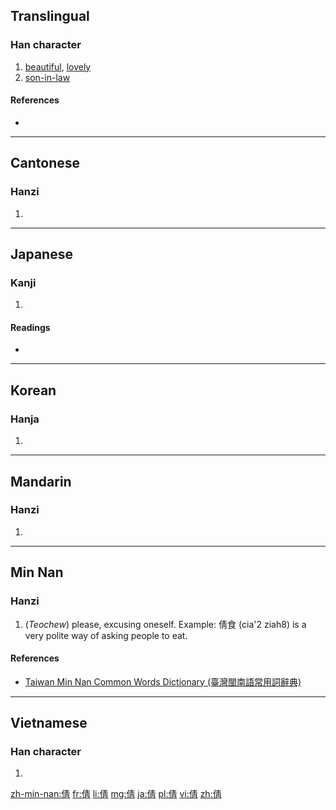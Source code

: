 ==Translingual==

===Han character===
{{Han char|rn=9|rad=人|as=08|sn=10|four=2522<sub>7</sub>|canj=人手一月 (OQMB)|ids=⿰[[亻]][[青]]}}

# [[beautiful]], [[lovely]]
# [[son-in-law]]

====References====
* {{Han ref|kx=0109.010|dkj=00791|dj=0231.100|hdz=10170.010|uh=5029|ud=20521|bh=ADC5|bd=44485}}

----

==Cantonese==

===Hanzi===
{{yue-hanzi|jyut=[[sin3]], [[sin6]]|y=sin3, sin6}}

# {{defn|lang=yue|sort=人08}}

----

==Japanese==

===Kanji===
{{ja-kanji|grade=|rs=人08}}

# {{defn|lang=ja|sort=人08}}

====Readings====
* {{ja-readings|on=[[せん]] (sen), [[せい]] (sei)|kun=[[うつくしい]] (utsukushii), [[つらつら]] (tsuratsura)}}

----

==Korean==

===Hanja===
{{ko-hanja|hangeul=천|rv=cheon|mr=ch'ŏn|y=chen}}

# {{defn|lang=ko|sort=人08}}

----

==Mandarin==

===Hanzi===
{{cmn-hanzi|pin=[[qiàn]] ([[qian4]])|wg=ch'ien<sup>4</sup>}}

# {{defn|lang=cmn|sort=人08}}

----

==Min Nan==

===Hanzi===
{{nan-hanzi|poj=chhiàⁿ (chhiaⁿ<sup>3</sup>), cia'2{{rfv-sense}}|tlpa=tshiànn (tshiann<sup>3</sup>)}}

# (''Teochew'') please, excusing oneself. Example: 倩食 (cia'2 ziah8) is a very polite way of asking people to eat.

====References====
*[http://twblg.dict.edu.tw/holodict_new/result_detail.jsp?n_no=5730&curpage=1&sample=%E5%80%A9&radiobutton=1&querytarget=1&limit=20&pagenum=1&rowcount=2 Taiwan Min Nan Common Words Dictionary (臺灣閩南語常用詞辭典)]

----

==Vietnamese==

===Han character===
{{vi-hantu|[[thiến]]|rs=人08}}

# {{defn|lang=vi|sort=人08}}

[[zh-min-nan:倩]]
[[fr:倩]]
[[li:倩]]
[[mg:倩]]
[[ja:倩]]
[[pl:倩]]
[[vi:倩]]
[[zh:倩]]